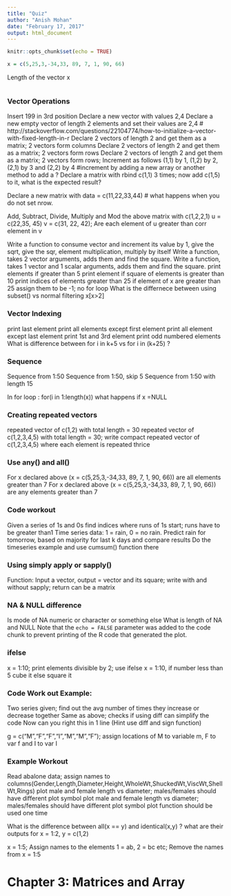 ```yaml
---
title: "Quiz"
author: "Anish Mohan"
date: "February 17, 2017"
output: html_document
---
```


```r
knitr::opts_chunk$set(echo = TRUE)
```


```r
x = c(5,25,3,-34,33, 89, 7, 1, 90, 66)
```

Length of the vector x
```r
```

### Vector Operations


Insert 199 in 3rd position
Declare a new vector with values 2,4
Declare a new empty vector of length 2 elements and set their values are 2,4 
  # http://stackoverflow.com/questions/22104774/how-to-initialize-a-vector-with-fixed-length-in-r
Declare 2 vectors of length 2 and get them as a matrix; 2 vectors form columns
Declare 2 vectors of length 2 and get them as a matrix; 2 vectors form rows
Declare 2 vectors of length 2 and get them as a matrix; 2 vectors form rows; Increment as follows (1,1) by 1, (1,2) by 2, (2,1) by 3 and (2,2) by 4
  #increment by adding a new array or another method to add a ?
Declare a matrix with rbind c(1,1) 3 times; now add c(1,5) to it, what is the expected result?
  
Declare a new matrix with data = c(11,22,33,44)
  # what happens when you do not set nrow.

Add, Subtract, Divide, Multiply and Mod the above matrix with c(1,2,2,1)
u = c(22,35, 45) v = c(31, 22, 42); Are each element of u greater than corr element in v


Write a function to consume vector and increment its value by 1, give the sqrt, give the sqr, element multiplication, multiply by itself
Write a function, takes 2 vector arguments, adds them and find the square.
Write a function, takes 1 vector and 1 scalar arguments, adds them and find the square.
print elements if greater than 5
print element if  square of elements is greater than 10
print indices of elements greater than 25
if element of x are greater than 25 assign them to be -1; no for loop
What is the differnece between using subset() vs normal filtering x[x>2]


### Vector Indexing
print last element
print all elements except first element
print all element except last element
print 1st and 3rd element
print odd numbered elements
What is difference between for i in k+5 vs for i in (k+25) ?

### Sequence
Sequence from 1:50
Sequence from 1:50, skip 5
Sequence from 1:50 with length 15

In for loop : for(i in 1:length(x)) what happens if x =NULL

### Creating repeated vectors
repeated vector of c(1,2) with total length = 30
repeated vector of c(1,2,3,4,5) with total length = 30; write compact
repeated vector of c(1,2,3,4,5) where each element is repeated thrice

### Use any() and all()
For x declared above (x = c(5,25,3,-34,33, 89, 7, 1, 90, 66)) are all elements greater than 7
For x declared above (x = c(5,25,3,-34,33, 89, 7, 1, 90, 66)) are any elements greater than 7

### Code workout
Given a series of 1s and 0s find indices where runs of 1s start; runs have to be greater than1
Time series data: 1 = rain, 0 = no rain. Predict rain for tomorrow, based on majority for last k days and compare results
Do the timeseries example and use cumsum() function there

### Using simply apply or sapply()
Function: Input a vector, output = vector and its square; write with and without sapply; return can be a matrix

### NA & NULL difference
Is mode of NA numeric or character or something else
What is length of NA and NULL
Note that the `echo = FALSE` parameter was added to the code chunk to prevent printing of the R code that generated the plot.


### ifelse
x = 1:10; print elements divisible by 2; use ifelse
x = 1:10, if number less than 5 cube it else square it

### Code Work out Example:
Two series given; find out the avg number of times they increase or decrease together
Same as above; checks if using diff can simplify the code
Now can you right this in 1 line (Hint use diff and sign function)

g = c("M","F","F","I","M","M","F"); assign locations of M to variable m, F to var f and I to var I

### Example Workout
Read abalone data; assign names to columns(Gender,Length,Diameter,Height,WholeWt,ShuckedWt,ViscWt,ShellWt,Rings)
plot male and female length vs diameter; males/females should have different plot symbol
plot male and female length vs diameter; males/females should have different plot symbol plot function should be used one time


What is the difference between all(x == y) and identical(x,y) ? what are their outputs for x = 1:2, y = c(1,2)

x = 1:5; Assign names to the elements 1 = ab, 2 = bc etc;
Remove the names from x = 1:5


# Chapter 3: Matrices and Array